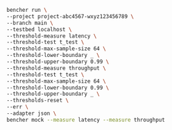 ```sh
bencher run \
--project project-abc4567-wxyz123456789 \
--branch main \
--testbed localhost \
--threshold-measure latency \
--threshold-test t_test \
--threshold-max-sample-size 64 \
--threshold-lower-boundary _ \
--threshold-upper-boundary 0.99 \
--threshold-measure throughput \
--threshold-test t_test \
--threshold-max-sample-size 64 \
--threshold-lower-boundary 0.99 \
--threshold-upper-boundary _ \
--thresholds-reset \
--err \
--adapter json \
bencher mock --measure latency --measure throughput
```
